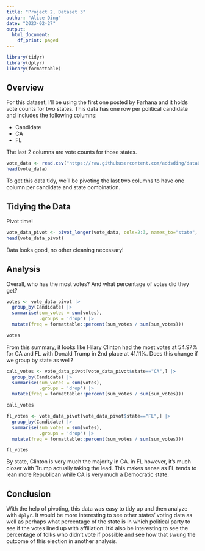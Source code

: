 ```yaml
---
title: "Project 2, Dataset 3"
author: "Alice Ding"
date: "2023-02-27"
output:
  html_document:
    df_print: paged
---
```


```r
library(tidyr)
library(dplyr)
library(formattable)
```

## Overview

For this dataset, I'll be using the first one posted by Farhana and it holds vote counts for two states. This data has one row per political candidate and includes the following columns:

- Candidate
- CA
- FL

The last 2 columns are vote counts for those states.

```r
vote_data <- read.csv("https://raw.githubusercontent.com/addsding/data607/main/project2/vote-counts.csv")
head(vote_data)
```

To get this data tidy, we'll be pivoting the last two columns to have one column per candidate and state combination.

## Tidying the Data

Pivot time!

```r
vote_data_pivot <- pivot_longer(vote_data, cols=2:3, names_to="state", values_to="votes")
head(vote_data_pivot)
```

Data looks good, no other cleaning necessary!

## Analysis

Overall, who has the most votes? And what percentage of votes did they get?

```r
votes <- vote_data_pivot |> 
  group_by(Candidate) |>
  summarise(sum_votes = sum(votes),
            .groups = 'drop') |>
  mutate(freq = formattable::percent(sum_votes / sum(sum_votes)))

votes
```

From this summary, it looks like Hilary Clinton had the most votes at 54.97% for CA and FL with Donald Trump in 2nd place at 41.11%. Does this change if we group by state as well?

```r
cali_votes <- vote_data_pivot[vote_data_pivot$state=="CA",] |> 
  group_by(Candidate) |>
  summarise(sum_votes = sum(votes),
            .groups = 'drop') |>
  mutate(freq = formattable::percent(sum_votes / sum(sum_votes)))

cali_votes

fl_votes <- vote_data_pivot[vote_data_pivot$state=="FL",] |> 
  group_by(Candidate) |>
  summarise(sum_votes = sum(votes),
            .groups = 'drop') |>
  mutate(freq = formattable::percent(sum_votes / sum(sum_votes)))

fl_votes
```

By state, Clinton is very much the majority in CA. in FL however, it's much closer with Trump actually taking the lead. This makes sense as FL tends to lean more Republican while CA is very much a Democratic state.

## Conclusion

With the help of pivoting, this data was easy to tidy up and then analyze with `dplyr`. It would be more interesting to see other states' voting data as well as perhaps what percentage of the state is in which political party to see if the votes lined up with affiliation. It'd also be interesting to see the percentage of folks who didn't vote if possible and see how that swung the outcome of this election in another analysis.
